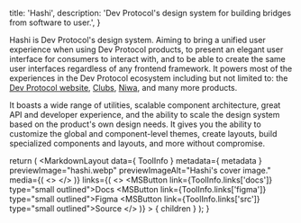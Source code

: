 
  title: 'Hashi',
  description: 'Dev Protocol\'s design system for building bridges from software to user.',
}


Hashi is Dev Protocol's design system. Aiming to bring a unified user experience when using Dev Protocol products, to present an elegant user interface for consumers to interact with, and to be able to create the same user interfaces regardless of any frontend framework. It powers most of the experiences in the Dev Protocol ecosystem including but not limited to: the [Dev Protocol website](https://devprotocol.xyz), [Clubs](https://clubs.place), [Niwa](https://niwa.xyz), and many more products.

It boasts a wide range of utilities, scalable component architecture, great API and developer experience, and the ability to scale the design system based on the product's own design needs. It gives you the ability to customize the global and component-level themes, create layouts, build specialized components and layouts, and more without compromise.

  return (
    <MarkdownLayout
      data={ ToolInfo }
      metadata={ metadata }
      previewImage="hashi.webp"
      previewImageAlt="Hashi's cover image."
      media={(
        <>
          <PreviewImage src="/img/hashi.webp" alt="A screen capture of Hashi's website" />
          <PreviewImage src="/img/hashi/hashi-cover--dark.webp" alt="Hashi's cover image but in dark mode." />
        </>
      )}
      links={(
        <>
          <MSButton link={ToolInfo.links['docs']} type="small outlined">Docs</MSButton>
          <MSButton link={ToolInfo.links['figma']} type="small outlined">Figma</MSButton>
          <MSButton link={ToolInfo.links['src']} type="small outlined">Source</MSButton>
        </>
      )}
    >
      { children }
    </MarkdownLayout>
  );
}